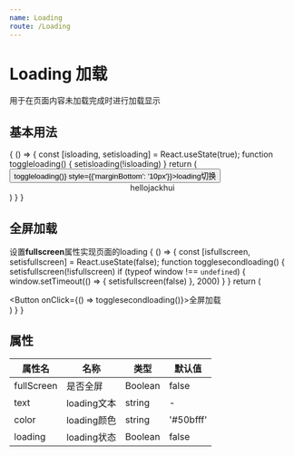 ```yaml
---
name: Loading
route: /Loading
---
```



# Loading 加载
用于在页面内容未加载完成时进行加载显示


## 基本用法
<Playground>
  {
    () => {
      const [isloading, setisloading] = React.useState(true);
      function toggleloading() {
        setisloading(!isloading)
      }
      return (
        <div style={{'padding': '8px'}}>
          <Button onClick={() => toggleloading()} style={{'marginBottom': '10px'}}>loading切换</Button>
          <Loading loading={isloading} color={'purple'} text={'loading'}>
            <div style={{'width': '100%', 'height': '200px', 'border': '1px solid #dddddd'}}>
              <center style={{'position': 'relative', 'top': '90px'}}>hellojackhui</center>
            </div>
          </Loading>
        </div>
      )
    }
  }
</Playground>


## 全屏加载
设置**fullscreen**属性实现页面的loading
<Playground>
  {
    () => {
      const [isfullscreen, setisfullscreen] = React.useState(false);
      function togglesecondloading() {
        setisfullscreen(!isfullscreen)
        if (typeof window !== `undefined`) {
          window.setTimeout(() => {
            setisfullscreen(false)
          }, 2000)
        }
      }
      return (
        <div>
            <Button onClick={() => togglesecondloading()}>全屏加载</Button>
            <Loading loading={isfullscreen} fullScreen={isfullscreen}>
            </Loading>
        </div>
      )
    }
  }
</Playground>


## 属性

属性名|名称|类型|默认值
----|---|---|---
fullScreen|是否全屏|Boolean|false
text|loading文本|string|-
color|loading颜色|string|'#50bfff'
loading|loading状态|Boolean|false